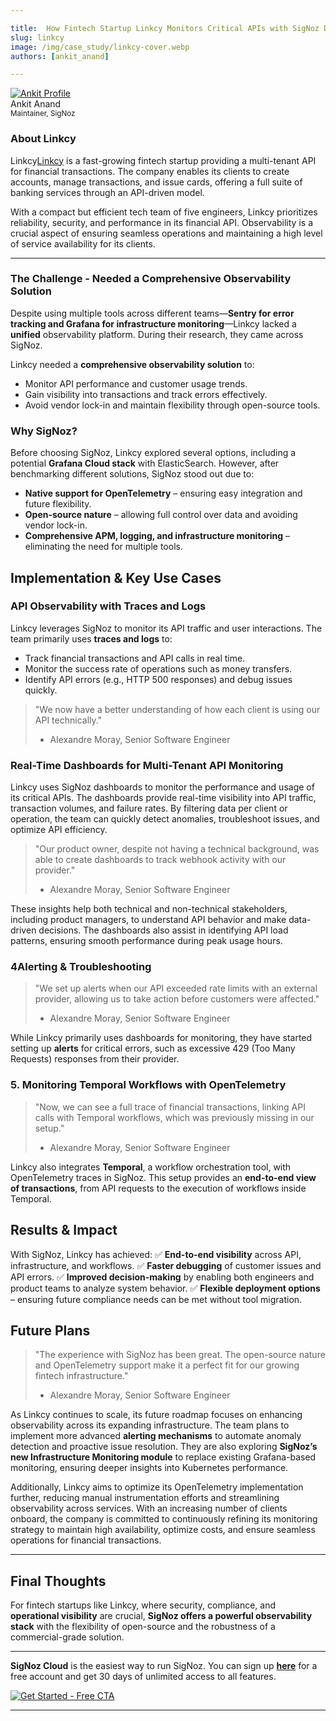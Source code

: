 ```yaml
---

title:  How Fintech Startup Linkcy Monitors Critical APIs with SigNoz Dashboards
slug: linkcy
image: /img/case_study/linkcy-cover.webp
authors: [ankit_anand]

---
```


<head>
<link rel="canonical" href="https://signoz.io/case-study/linkcy/"/>
<meta property="og:image" content="https://signoz.io/img/case_study/linkcy-cover.webp"/>
<meta name="twitter:image" content="https://signoz.io/img/case_study/linkcy-cover.webp"/>
</head>

<div class="avatar">
<a
class="avatar__photo-link avatar__photo avatar__photo--lg"
href="https://www.linkedin.com/in/ankit-anand-686a53a1/">
<img
alt="Ankit Profile"
src="/img/users/ankit-anand.webp" />
</a>
<div class="avatar__intro">
<div class="avatar__name">Ankit Anand</div>
<small class="avatar__subtitle">
Maintainer, SigNoz
</small>
</div>
</div>

### About Linkcy

Linkcy<a href = "https://linkcy.io/" rel="noopener noreferrer nofollow" target="_blank" >Linkcy</a> is a fast-growing fintech startup providing a multi-tenant API for financial transactions. The company enables its clients to create accounts, manage transactions, and issue cards, offering a full suite of banking services through an API-driven model.

With a compact but efficient tech team of five engineers, Linkcy prioritizes reliability, security, and performance in its financial API. Observability is a crucial aspect of ensuring seamless operations and maintaining a high level of service availability for its clients.

---

### **The Challenge - Needed a Comprehensive Observability Solution**

Despite using multiple tools across different teams—**Sentry for error tracking and Grafana for infrastructure monitoring**—Linkcy lacked a **unified** observability platform. During their research, they came across SigNoz. 

Linkcy needed a **comprehensive observability solution** to:

- Monitor API performance and customer usage trends.
- Gain visibility into transactions and track errors effectively.
- Avoid vendor lock-in and maintain flexibility through open-source tools.

### **Why SigNoz?**

<YouTube id="gUHmcIMmLfA" mute={false} />

Before choosing SigNoz, Linkcy explored several options, including a potential **Grafana Cloud stack** with ElasticSearch. However, after benchmarking different solutions, SigNoz stood out due to:

- **Native support for OpenTelemetry** – ensuring easy integration and future flexibility.
- **Open-source nature** – allowing full control over data and avoiding vendor lock-in.
- **Comprehensive APM, logging, and infrastructure monitoring** – eliminating the need for multiple tools.

## **Implementation & Key Use Cases**

### **API Observability with Traces and Logs**

Linkcy leverages SigNoz to monitor its API traffic and user interactions. The team primarily uses **traces and logs** to:

- Track financial transactions and API calls in real time.
- Monitor the success rate of operations such as money transfers.
- Identify API errors (e.g., HTTP 500 responses) and debug issues quickly.

> "We now have a better understanding of how each client is using our API technically."
> - Alexandre Moray, Senior Software Engineer

### **Real-Time Dashboards for Multi-Tenant API Monitoring**

Linkcy uses SigNoz dashboards to monitor the performance and usage of its critical APIs. The dashboards provide real-time visibility into API traffic, transaction volumes, and failure rates. By filtering data per client or operation, the team can quickly detect anomalies, troubleshoot issues, and optimize API efficiency. 

> "Our product owner, despite not having a technical background, was able to create dashboards to track webhook activity with our provider."
> - Alexandre Moray, Senior Software Engineer

<YouTube id="a3cXK1rF6Kk" mute={false} />

These insights help both technical and non-technical stakeholders, including product managers, to understand API behavior and make data-driven decisions. The dashboards also assist in identifying API load patterns, ensuring smooth performance during peak usage hours.

### **4Alerting & Troubleshooting**

> "We set up alerts when our API exceeded rate limits with an external provider, allowing us to take action before customers were affected."
> - Alexandre Moray, Senior Software Engineer

While Linkcy primarily uses dashboards for monitoring, they have started setting up **alerts** for critical errors, such as excessive 429 (Too Many Requests) responses from their provider.

### **5. Monitoring Temporal Workflows with OpenTelemetry**

> "Now, we can see a full trace of financial transactions, linking API calls with Temporal workflows, which was previously missing in our setup."
> - Alexandre Moray, Senior Software Engineer 

<YouTube id="vxc29SnzEKc" mute={false} />

Linkcy also integrates **Temporal**, a workflow orchestration tool, with OpenTelemetry traces in SigNoz. This setup provides an **end-to-end view of transactions**, from API requests to the execution of workflows inside Temporal.

## **Results & Impact**

With SigNoz, Linkcy has achieved:
✅ **End-to-end visibility** across API, infrastructure, and workflows.
✅ **Faster debugging** of customer issues and API errors.
✅ **Improved decision-making** by enabling both engineers and product teams to analyze system behavior.
✅ **Flexible deployment options** – ensuring future compliance needs can be met without tool migration.

## **Future Plans**

> "The experience with SigNoz has been great. The open-source nature and OpenTelemetry support make it a perfect fit for our growing fintech infrastructure."
> - Alexandre Moray, Senior Software Engineer

As Linkcy continues to scale, its future roadmap focuses on enhancing observability across its expanding infrastructure. The team plans to implement more advanced **alerting mechanisms** to automate anomaly detection and proactive issue resolution. They are also exploring **SigNoz’s new Infrastructure Monitoring module** to replace existing Grafana-based monitoring, ensuring deeper insights into Kubernetes performance. 

Additionally, Linkcy aims to optimize its OpenTelemetry implementation further, reducing manual instrumentation efforts and streamlining observability across services. With an increasing number of clients onboard, the company is committed to continuously refining its monitoring strategy to maintain high availability, optimize costs, and ensure seamless operations for financial transactions.

---

## **Final Thoughts**

For fintech startups like Linkcy, where security, compliance, and **operational visibility** are crucial, **SigNoz offers a powerful observability stack** with the flexibility of open-source and the robustness of a commercial-grade solution.


---

**SigNoz Cloud** is the easiest way to run SigNoz. You can sign up [**here**](https://signoz.io/teams/) for a free account and get 30 days of unlimited access to all features.

[![Get Started - Free CTA](/img/launch_week/try-signoz-cloud-blog-cta.png)](https://signoz.io/teams/)

---
